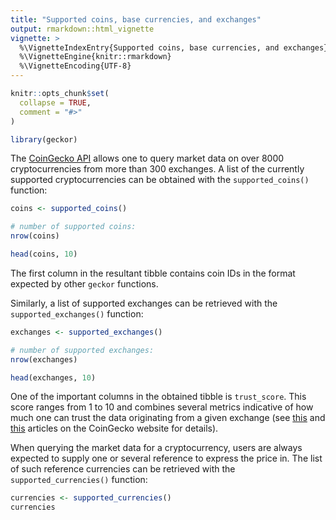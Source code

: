 ```yaml
---
title: "Supported coins, base currencies, and exchanges"
output: rmarkdown::html_vignette
vignette: >
  %\VignetteIndexEntry{Supported coins, base currencies, and exchanges}
  %\VignetteEngine{knitr::rmarkdown}
  %\VignetteEncoding{UTF-8}
---
```


```r
knitr::opts_chunk$set(
  collapse = TRUE,
  comment = "#>"
)
```

```r
library(geckor)
```

The [CoinGecko API](https://www.coingecko.com/en/api#explore-api "CoinGecko API") allows one to query market data on over 8000 cryptocurrencies from more than 300 exchanges. A list of the currently supported cryptocurrencies can be obtained with the `supported_coins()` function:

```r
coins <- supported_coins()

# number of supported coins:
nrow(coins)

head(coins, 10)
```

The first column in the resultant tibble contains coin IDs in the format expected by other `geckor` functions.

Similarly, a list of supported exchanges can be retrieved with the `supported_exchanges()` function:

```r
exchanges <- supported_exchanges()

# number of supported exchanges:
nrow(exchanges)

head(exchanges, 10)
```

One of the important columns in the obtained tibble is `trust_score`. This score ranges from 1 to 10 and combines several metrics indicative of how much one can trust the data originating from a given exchange (see [this](https://blog.coingecko.com/trust-score/ "Trust Score v1") and [this](https://blog.coingecko.com/trust-score-2/ "Trust Score v2") articles on the CoinGecko website for details).

When querying the market data for a cryptocurrency, users are always expected to supply one or several reference to express the price in. The list of such reference currencies can be retrieved with the `supported_currencies()` function:

```r
currencies <- supported_currencies()
currencies
```
